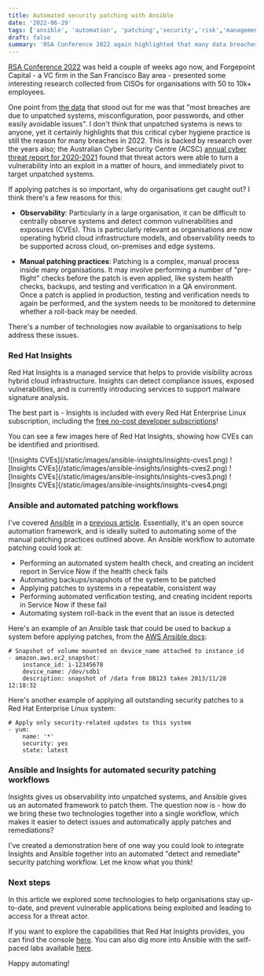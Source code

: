 ```yaml
---
title: Automated security patching with Ansible
date: '2022-06-29'
tags: ['ansible', 'automation', 'patching','security','risk','management']
draft: false
summary: 'RSA Conference 2022 again highlighted that many data breaches are due to unpatched systems. In this article I look at some of the technologies available to help organisations ensure that updates are applied across their hybrid cloud environments'
---
```

[RSA Conference 2022](https://www.rsaconference.com/usa) was held a couple of weeks ago now, and Forgepoint Capital - a VC firm in the San Francisco Bay area - presented some interesting research collected from CISOs for organisations with 50 to 10k+ employees. 

One point from [the data](https://www.darkreading.com/cloud/quickly-evolving-landscape-cisos-shift-2022-priorities) that stood out for me was that "most breaches are due to unpatched systems, misconfiguration, poor passwords, and other easily avoidable issues". I don't think that unpatched systems is news to anyone, yet it certainly highlights that this critical cyber hygiene practice is still the reason for many breaches in 2022. This is backed by research over the years also; the Australian Cyber Security Centre (ACSC) [annual cyber threat report for 2020-2021](https://www.cyber.gov.au/acsc/view-all-content/reports-and-statistics/acsc-annual-cyber-threat-report-2020-21) found that threat actors were able to turn a vulnerability into an exploit in a matter of hours, and immediately pivot to target unpatched systems.

If applying patches is so important, why do organisations get caught out? I think there's a few reasons for this:

- **Observability**: Particularly in a large organisation, it can be difficult to centrally observe systems and detect common vulnerabilities and exposures (CVEs). This is particularly relevant as organisations are now operating hybrid cloud infrastructure models, and observability needs to be supported across cloud, on-premises and edge systems.

- **Manual patching practices**: Patching is a complex, manual process inside many organisations. It may involve performing a number of "pre-flight" checks before the patch is even applied, like system health checks, backups, and testing and verification in a QA environment. Once a patch is applied in production, testing and verification needs to again be performed, and the system needs to be monitored to determine whether a roll-back may be needed.

There's a number of technologies now available to organisations to help address these issues.

### Red Hat Insights

Red Hat Insights is a managed service that helps to provide visibility across hybrid cloud infrastructure. Insights can detect compliance issues, exposed vulnerabilities, and is currently introducing services to support malware signature analysis.

The best part is - Insights is included with every Red Hat Enterprise Linux subscription, including the [free no-cost developer subscriptions](https://access.redhat.com/discussions/6664471)!

You can see a few images here of Red Hat Insights, showing how CVEs can be identified and prioritised.

<Zoom>
![Insights CVEs](/static/images/ansible-insights/insights-cves1.png)
</Zoom>

<Zoom>
![Insights CVEs](/static/images/ansible-insights/insights-cves2.png)
</Zoom>

<Zoom>
![Insights CVEs](/static/images/ansible-insights/insights-cves3.png)
</Zoom>

<Zoom>
![Insights CVEs](/static/images/ansible-insights/insights-cves4.png)
</Zoom>

### Ansible and automated patching workflows

I've covered [Ansible](https://www.ansible.com) in a [previous article](/blog/automating-app-control). Essentially, it's an open source automation framework, and is ideally suited to automating some of the manual patching practices outlined above. An Ansible workflow to automate patching could look at:

- Performing an automated system health check, and creating an incident report in Service Now if the health check fails
- Automating backups/snapshots of the system to be patched
- Applying patches to systems in a repeatable, consistent way
- Performing automated verification testing, and creating incident reports in Service Now if these fail
- Automating system roll-back in the event that an issue is detected

Here's an example of an Ansible task that could be used to backup a system before applying patches, from the [AWS Ansible docs](https://docs.ansible.com/ansible/latest/collections/amazon/aws/ec2_snapshot_module.html):
```
# Snapshot of volume mounted on device_name attached to instance_id
- amazon.aws.ec2_snapshot:
    instance_id: i-12345678
    device_name: /dev/sdb1
    description: snapshot of /data from DB123 taken 2013/11/28 12:18:32
```
Here's another example of applying all outstanding security patches to a Red Hat Enterprise Linux system:
```
# Apply only security-related updates to this system
- yum:
    name: '*'
    security: yes
    state: latest
```

### Ansible and Insights for automated security patching workflows

Insights gives us observability into unpatched systems, and Ansible gives us an automated framework to patch them. The question now is - how do we bring these two technologies together into a single workflow, which makes it easier to detect issues and automatically apply patches and remediations?

I've created a demonstration here of one way you could look to integrate Insights and Ansible together into an automated "detect and remediate" security patching workflow. Let me know what you think!

<YoutubeEmbed embedId="O1NQ9qpZXTw" />

### Next steps

In this article we explored some technologies to help organisations stay up-to-date, and prevent vulnerable applications being exploited and leading to access for a threat actor. 

If you want to explore the capabilities that Red Hat Insights provides, you can find the console [here](https://console.redhat.com/). You can also dig more into Ansible with the self-paced labs available [here](https://www.ansible.com/products/ansible-training). 

Happy automating!
